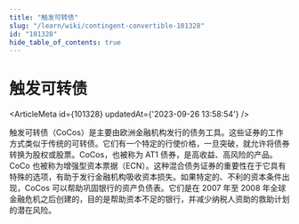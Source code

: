 ```yaml
---
title: "触发可转债"
slug: "/learn/wiki/contingent-convertible-101328"
id: "101328"
hide_table_of_contents: true
---
```



# 触发可转债

<ArticleMeta id={101328} updatedAt={'2023-09-26 13:58:54'} />
<div className='border-solid border-b border-t-0 my-4 border-[var(--ifm-color-gray-300)]' />

触发可转债（CoCos）是主要由欧洲金融机构发行的债务工具。这些证券的工作方式类似于传统的可转债。它们有一个特定的行使价格，一旦突破，就允许将债券转换为股权或股票。CoCos，也被称为 AT1 债券，是高收益、高风险的产品。CoCo 也被称为增强型资本票据（ECN）。这种混合债务证券的重要性在于它具有特殊的选项，有助于发行金融机构吸收资本损失。如果特定的、不利的资本条件出现，CoCos 可以帮助巩固银行的资产负债表。它们是在 2007 年至 2008 年全球金融危机之后创建的，目的是帮助资本不足的银行，并减少纳税人资助的救助计划的潜在风险。
